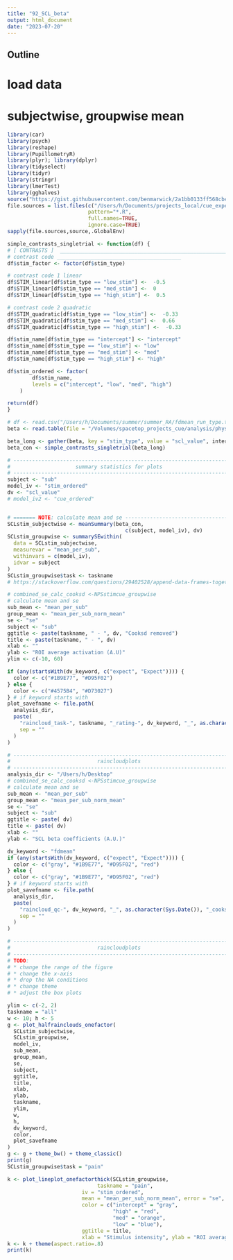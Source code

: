 ```yaml
---
title: "92_SCL_beta"
output: html_document
date: "2023-07-20"
---
```


## Outline
# load data
# subjectwise, groupwise mean

```r
library(car)
library(psych)
library(reshape)
library(PupillometryR)
library(plyr); library(dplyr)
library(tidyselect)
library(tidyr)
library(stringr)
library(lmerTest)
library(gghalves)
source("https://gist.githubusercontent.com/benmarwick/2a1bb0133ff568cbe28d/raw/fb53bd97121f7f9ce947837ef1a4c65a73bffb3f/geom_flat_violin.R")
file.sources = list.files(c("/Users/h/Documents/projects_local/cue_expectancy/scripts/step02_R/utils"),
                          pattern="*.R", 
                          full.names=TRUE, 
                          ignore.case=TRUE)
sapply(file.sources,source,.GlobalEnv)
```

```r
simple_contrasts_singletrial <- function(df) {
# [ CONTRASTS ]  ________________________________________________________________________________ # nolint
# contrast code ________________________________________
df$stim_factor <- factor(df$stim_type)

# contrast code 1 linear
df$STIM_linear[df$stim_type == "low_stim"] <-  -0.5
df$STIM_linear[df$stim_type == "med_stim"] <-  0
df$STIM_linear[df$stim_type == "high_stim"] <-  0.5

# contrast code 2 quadratic
df$STIM_quadratic[df$stim_type == "low_stim"] <-  -0.33
df$STIM_quadratic[df$stim_type == "med_stim"] <-  0.66
df$STIM_quadratic[df$stim_type == "high_stim"] <-  -0.33

df$stim_name[df$stim_type == "intercept"] <- "intercept"
df$stim_name[df$stim_type == "low_stim"] <- "low"
df$stim_name[df$stim_type == "med_stim"] <- "med"
df$stim_name[df$stim_type == "high_stim"] <- "high"

df$stim_ordered <- factor(
        df$stim_name,
        levels = c("intercept", "low", "med", "high")
    )

return(df)
}
```

```r
# df <- read.csv("/Users/h/Documents/summer/summer_RA/fdmean_run_type.tsv")
beta <- read.table(file = "/Volumes/spacetop_projects_cue/analysis/physio/glm/pmod-stimintensity/glm-pmodintenisy_task-pain_scr.tsv", sep = '\t', header = TRUE)

```
```r
beta_long <- gather(beta, key = "stim_type", value = "scl_value", intercept, low_stim, med_stim, high_stim)
beta_con <- simple_contrasts_singletrial(beta_long)

```


```r

# ----------------------------------------------------------------------
#                     summary statistics for plots
# ----------------------------------------------------------------------
subject <- "sub"
model_iv <- "stim_ordered"
dv <- "scl_value"
# model_iv2 <- "cue_ordered"


# ======= NOTE: calculate mean and se ----------------------------------
SCLstim_subjectwise <- meanSummary(beta_con,
                                      c(subject, model_iv), dv)
SCLstim_groupwise <- summarySEwithin(
  data = SCLstim_subjectwise,
  measurevar = "mean_per_sub",
  withinvars = c(model_iv),
  idvar = subject
)
SCLstim_groupwise$task <- taskname
# https://stackoverflow.com/questions/29402528/append-data-frames-together-in-a-for-loop/29419402

# combined_se_calc_cooksd <-NPSstimcue_groupwise
# calculate mean and se
sub_mean <- "mean_per_sub"
group_mean <- "mean_per_sub_norm_mean"
se <- "se"
subject <- "sub"
ggtitle <- paste(taskname, " - ", dv, "Cooksd removed")
title <- paste(taskname, " - ", dv)
xlab <- ""
ylab <- "ROI average activation (A.U)"
ylim <- c(-10, 60)

if (any(startsWith(dv_keyword, c("expect", "Expect")))) {
  color <- c("#1B9E77", "#D95F02")
} else {
  color <- c("#4575B4", "#D73027")
} # if keyword starts with
plot_savefname <- file.path(
  analysis_dir,
  paste(
    "raincloud_task-", taskname, "_rating-", dv_keyword, "_", as.character(Sys.Date()), "_cooksd.png",
    sep = ""
  )
)

# ----------------------------------------------------------------------
#                            raincloudplots
# ----------------------------------------------------------------------
analysis_dir <- "/Users/h/Desktop"
# combined_se_calc_cooksd <-NPSstimcue_groupwise
# calculate mean and se
sub_mean <- "mean_per_sub"
group_mean <- "mean_per_sub_norm_mean"
se <- "se"
subject <- "sub"
ggtitle <- paste( dv)
title <- paste( dv)
xlab <- ""
ylab <- "SCL beta coefficients (A.U.)"

dv_keyword <- "fdmean"
if (any(startsWith(dv_keyword, c("expect", "Expect")))) {
  color <- c("gray", "#1B9E77", "#D95F02", "red")
} else {
  color <- c("gray", "#1B9E77", "#D95F02", "red")
} # if keyword starts with
plot_savefname <- file.path(
  analysis_dir,
  paste(
    "raincloud_qc-", dv_keyword, "_", as.character(Sys.Date()), "_cooksd.png",
    sep = ""
  )
)

# ----------------------------------------------------------------------
#                            raincloudplots
# ----------------------------------------------------------------------
# TODO: 
# * change the range of the figure
# * change the x-axis
# * drop the NA conditions
# * change theme
# * adjust the box plots

ylim <- c(-2, 2)
taskname = "all"
w <- 10; h <- 5
g <- plot_halfrainclouds_onefactor(
  SCLstim_subjectwise,
  SCLstim_groupwise,
  model_iv,
  sub_mean,
  group_mean,
  se,
  subject,
  ggtitle,
  title,
  xlab,
  ylab,
  taskname,
  ylim,
  w,
  h,
  dv_keyword,
  color,
  plot_savefname
)
g <- g + theme_bw() + theme_classic()
print(g)
SCLstim_groupwise$task = "pain"

k <- plot_lineplot_onefactorthick(SCLstim_groupwise,
                             taskname = "pain",
                        iv = "stim_ordered",
                        mean = "mean_per_sub_norm_mean", error = "se",
                        color = c("intercept" = "gray",
                                  "high" = "red",
                                  "med" = "orange",
                                  "low" = "blue"), 
                        ggtitle = title, 
                        xlab = "Stimulus intensity", ylab = "ROI average activation (A.U.)")
k <- k + theme(aspect.ratio=.8)
print(k)
```







